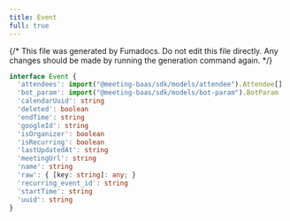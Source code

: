 ```yaml
---
title: Event
full: true
---
```


{/* This file was generated by Fumadocs. Do not edit this file directly. Any changes should be made by running the generation command again. */}



```typescript
interface Event {
  'attendees': import("@meeting-baas/sdk/models/attendee").Attendee[]
  'bot_param': import("@meeting-baas/sdk/models/bot-param").BotParam
  'calendarUuid': string
  'deleted': boolean
  'endTime': string
  'googleId': string
  'isOrganizer': boolean
  'isRecurring': boolean
  'lastUpdatedAt': string
  'meetingUrl': string
  'name': string
  'raw': { [key: string]: any; }
  'recurring_event_id': string
  'startTime': string
  'uuid': string
}
```
